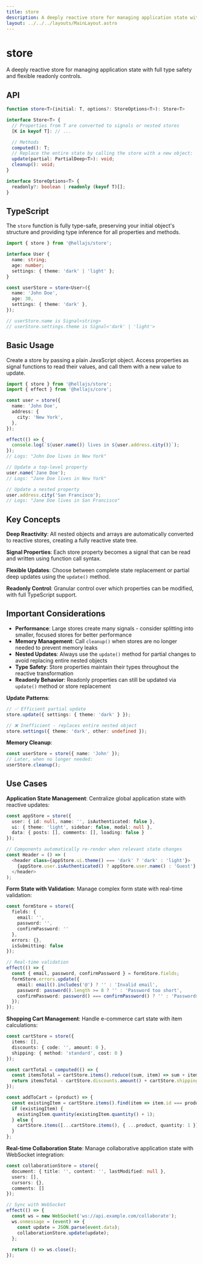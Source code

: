 ```yaml
---
title: store
description: A deeply reactive store for managing application state with full type safety and flexible readonly controls.
layout: ../../../layouts/MainLayout.astro
---
```


# store

A deeply reactive store for managing application state with full type safety and flexible readonly controls.

## API

```typescript
function store<T>(initial: T, options?: StoreOptions<T>): Store<T>

interface Store<T> {
  // Properties from T are converted to signals or nested stores
  [K in keyof T]: // ...

  // Methods
  computed(): T;
  // Replace the entire state by calling the store with a new object: `store(newState)`
  update(partial: PartialDeep<T>): void;
  cleanup(): void;
}

interface StoreOptions<T> {
  readonly?: boolean | readonly (keyof T)[];
}
```

## TypeScript

The `store` function is fully type-safe, preserving your initial object's structure and providing type inference for all properties and methods.

```typescript
import { store } from '@hellajs/store';

interface User {
  name: string;
  age: number;
  settings: { theme: 'dark' | 'light' };
}

const userStore = store<User>({
  name: 'John Doe',
  age: 30,
  settings: { theme: 'dark' },
});

// userStore.name is Signal<string>
// userStore.settings.theme is Signal<'dark' | 'light'>
```

## Basic Usage

Create a store by passing a plain JavaScript object. Access properties as signal functions to read their values, and call them with a new value to update.

```typescript
import { store } from '@hellajs/store';
import { effect } from '@hellajs/core';

const user = store({
  name: 'John Doe',
  address: {
    city: 'New York',
  },
});

effect(() => {
  console.log(`${user.name()} lives in ${user.address.city()}`);
});
// Logs: "John Doe lives in New York"

// Update a top-level property
user.name('Jane Doe');
// Logs: "Jane Doe lives in New York"

// Update a nested property
user.address.city('San Francisco');
// Logs: "Jane Doe lives in San Francisco"
```

## Key Concepts

**Deep Reactivity**: All nested objects and arrays are automatically converted to reactive stores, creating a fully reactive state tree.

**Signal Properties**: Each store property becomes a signal that can be read and written using function call syntax.

**Flexible Updates**: Choose between complete state replacement or partial deep updates using the `update()` method.

**Readonly Control**: Granular control over which properties can be modified, with full TypeScript support.

## Important Considerations

- **Performance**: Large stores create many signals - consider splitting into smaller, focused stores for better performance
- **Memory Management**: Call `cleanup()` when stores are no longer needed to prevent memory leaks
- **Nested Updates**: Always use the `update()` method for partial changes to avoid replacing entire nested objects
- **Type Safety**: Store properties maintain their types throughout the reactive transformation
- **Readonly Behavior**: Readonly properties can still be updated via `update()` method or store replacement

**Update Patterns**:
```typescript
// ✅ Efficient partial update
store.update({ settings: { theme: 'dark' } });

// ❌ Inefficient - replaces entire nested object
store.settings({ theme: 'dark', other: undefined });
```

**Memory Cleanup**:
```typescript
const userStore = store({ name: 'John' });
// Later, when no longer needed:
userStore.cleanup();
```

## Use Cases

**Application State Management**: Centralize global application state with reactive updates:

```typescript
const appStore = store({
  user: { id: null, name: '', isAuthenticated: false },
  ui: { theme: 'light', sidebar: false, modal: null },
  data: { posts: [], comments: [], loading: false }
});

// Components automatically re-render when relevant state changes
const Header = () => (
  <header class={appStore.ui.theme() === 'dark' ? 'dark' : 'light'}>
    {appStore.user.isAuthenticated() ? appStore.user.name() : 'Guest'}
  </header>
);
```

**Form State with Validation**: Manage complex form state with real-time validation:

```typescript
const formStore = store({
  fields: {
    email: '',
    password: '',
    confirmPassword: ''
  },
  errors: {},
  isSubmitting: false
});

// Real-time validation
effect(() => {
  const { email, password, confirmPassword } = formStore.fields;
  formStore.errors.update({
    email: email().includes('@') ? '' : 'Invalid email',
    password: password().length >= 8 ? '' : 'Password too short',
    confirmPassword: password() === confirmPassword() ? '' : 'Passwords don\'t match'
  });
});
```

**Shopping Cart Management**: Handle e-commerce cart state with item calculations:

```typescript
const cartStore = store({
  items: [],
  discounts: { code: '', amount: 0 },
  shipping: { method: 'standard', cost: 0 }
});

const cartTotal = computed(() => {
  const itemsTotal = cartStore.items().reduce((sum, item) => sum + item.price * item.quantity, 0);
  return itemsTotal - cartStore.discounts.amount() + cartStore.shipping.cost();
});

const addToCart = (product) => {
  const existingItem = cartStore.items().find(item => item.id === product.id);
  if (existingItem) {
    existingItem.quantity(existingItem.quantity() + 1);
  } else {
    cartStore.items([...cartStore.items(), { ...product, quantity: 1 }]);
  }
};
```

**Real-time Collaboration State**: Manage collaborative application state with WebSocket integration:

```typescript
const collaborationStore = store({
  document: { title: '', content: '', lastModified: null },
  users: [],
  cursors: {},
  comments: []
});

// Sync with WebSocket
effect(() => {
  const ws = new WebSocket('ws://api.example.com/collaborate');
  ws.onmessage = (event) => {
    const update = JSON.parse(event.data);
    collaborationStore.update(update);
  };
  
  return () => ws.close();
});
```